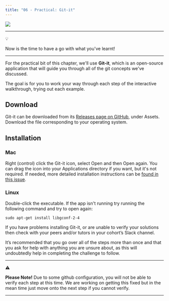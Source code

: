 ```yaml
---
title: "06 - Practical: Git-it"
---
```


![](https://github.com/MCRcodes/git-it-electron/raw/master/screenshot.png)

***

:bulb:

Now is the time to have a go with what you've learnt!

***

For the practical bit of this chapter, we'll use **Git-it**, which is an open-source application that will guide you through all of the git concepts we've discussed.

The goal is for you to work your way through each step of the interactive walkthrough, trying out each example.

## Download

Git-it can be downloaded from its [Releases page on GitHub](https://github.com/MCRcodes/git-it-electron/releases), under Assets. Download the file corresponding to your operating system.

## Installation

### Mac

Right (control) click the Git-it icon, select Open and then Open again. You can drag the icon into your Applications directory if you want, but it's not required. If needed, more detailed installation instructions can be [found in this issue](https://github.com/jlord/git-it-electron/issues/121).

### Linux

Double-click the executable. If the app isn't running try running the following command and try to open again:

```
sudo apt-get install libgconf-2-4
```
If you have problems installing Git-it, or are unable to verify your solutions then check with your peers and/or tutors in your cohort’s Slack channel.

It’s recommended that you go over all of the steps more than once and that you ask for help with anything you are unsure about, as this will undoubtedly help in completing the challenge to follow.  

***

:warning:

**Please Note!** Due to some github configuration, you will not be able to verify each step at this time. We are working on getting this fixed but in the mean time just move onto the next step if you cannot verify.

***